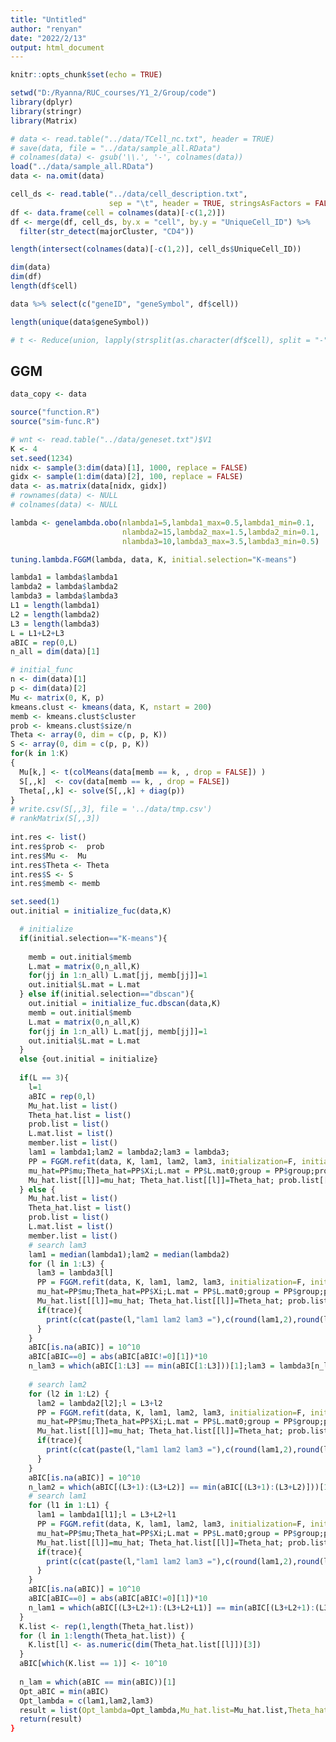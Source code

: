 ```yaml
---
title: "Untitled"
author: "renyan"
date: "2022/2/13"
output: html_document
---
```


```r
knitr::opts_chunk$set(echo = TRUE)
```


```r
setwd("D:/Ryanna/RUC_courses/Y1_2/Group/code")
library(dplyr)
library(stringr)
library(Matrix)
```

```r
# data <- read.table("../data/TCell_nc.txt", header = TRUE)
# save(data, file = "../data/sample_all.RData")
# colnames(data) <- gsub('\\.', '-', colnames(data))
load("../data/sample_all.RData")
data <- na.omit(data)
```

```r
cell_ds <- read.table("../data/cell_description.txt", 
                      sep = "\t", header = TRUE, stringsAsFactors = FALSE)
df <- data.frame(cell = colnames(data)[-c(1,2)])
df <- merge(df, cell_ds, by.x = "cell", by.y = "UniqueCell_ID") %>%
  filter(str_detect(majorCluster, "CD4"))
```
```r
length(intersect(colnames(data)[-c(1,2)], cell_ds$UniqueCell_ID))
```

```r
dim(data)
dim(df)
length(df$cell)
```


```r
data %>% select(c("geneID", "geneSymbol", df$cell))
```

```r
length(unique(data$geneSymbol))
```

```r
# t <- Reduce(union, lapply(strsplit(as.character(df$cell), split = "-"), function(x) x[1]))
```



## GGM

```r
data_copy <- data 
```


```r
source("function.R")
source("sim-func.R")
```


```r
# wnt <- read.table("../data/geneset.txt")$V1
K <- 4
set.seed(1234)
nidx <- sample(3:dim(data)[1], 1000, replace = FALSE)
gidx <- sample(1:dim(data)[2], 100, replace = FALSE)
data <- as.matrix(data[nidx, gidx])
# rownames(data) <- NULL
# colnames(data) <- NULL
```

```r
lambda <- genelambda.obo(nlambda1=5,lambda1_max=0.5,lambda1_min=0.1,
                         nlambda2=15,lambda2_max=1.5,lambda2_min=0.1,
                         nlambda3=10,lambda3_max=3.5,lambda3_min=0.5)
```


```r
tuning.lambda.FGGM(lambda, data, K, initial.selection="K-means")
```

```r
lambda1 = lambda$lambda1
lambda2 = lambda$lambda2
lambda3 = lambda$lambda3
L1 = length(lambda1)
L2 = length(lambda2)
L3 = length(lambda3)
L = L1+L2+L3
aBIC = rep(0,L)
n_all = dim(data)[1]
```

```r
# initial_func
n <- dim(data)[1]
p <- dim(data)[2]
Mu <- matrix(0, K, p)
kmeans.clust <- kmeans(data, K, nstart = 200)
memb <- kmeans.clust$cluster
prob <- kmeans.clust$size/n
Theta <- array(0, dim = c(p, p, K))
S <- array(0, dim = c(p, p, K))
for(k in 1:K)
{
  Mu[k,] <- t(colMeans(data[memb == k, , drop = FALSE]) )
  S[,,k]  <- cov(data[memb == k, , drop = FALSE])
  Theta[,,k] <- solve(S[,,k] + diag(p))
}
# write.csv(S[,,3], file = '../data/tmp.csv')
# rankMatrix(S[,,3])
  
int.res <- list()
int.res$prob <-  prob
int.res$Mu <-  Mu
int.res$Theta <- Theta
int.res$S <- S
int.res$memb <- memb
```


```r
set.seed(1)
out.initial = initialize_fuc(data,K)
```




```r
  # initialize
  if(initial.selection=="K-means"){
    
    memb = out.initial$memb
    L.mat = matrix(0,n_all,K)
    for(jj in 1:n_all) L.mat[jj, memb[jj]]=1
    out.initial$L.mat = L.mat
  } else if(initial.selection=="dbscan"){
    out.initial = initialize_fuc.dbscan(data,K)
    memb = out.initial$memb
    L.mat = matrix(0,n_all,K)
    for(jj in 1:n_all) L.mat[jj, memb[jj]]=1
    out.initial$L.mat = L.mat
  }
  else {out.initial = initialize}
  
  if(L == 3){
    l=1
    aBIC = rep(0,l)
    Mu_hat.list = list()
    Theta_hat.list = list()
    prob.list = list()
    L.mat.list = list()
    member.list = list()
    lam1 = lambda1;lam2 = lambda2;lam3 = lambda3;
    PP = FGGM.refit(data, K, lam1, lam2, lam3, initialization=F, initialize=out.initial, average=average, asymmetric=asymmetric, local_appro=local_appro)
    mu_hat=PP$mu;Theta_hat=PP$Xi;L.mat = PP$L.mat0;group = PP$group;prob = PP$prob0;aBIC[l] = PP$bic; member = PP$member
    Mu_hat.list[[l]]=mu_hat; Theta_hat.list[[l]]=Theta_hat; prob.list[[l]]=prob; L.mat.list[[l]] = L.mat; member.list[[l]]=member
  } else {
    Mu_hat.list = list()
    Theta_hat.list = list()
    prob.list = list()
    L.mat.list = list()
    member.list = list()
    # search lam3
    lam1 = median(lambda1);lam2 = median(lambda2)
    for (l in 1:L3) {
      lam3 = lambda3[l]
      PP = FGGM.refit(data, K, lam1, lam2, lam3, initialization=F, initialize=out.initial, average=average, asymmetric=asymmetric, local_appro=local_appro)
      mu_hat=PP$mu;Theta_hat=PP$Xi;L.mat = PP$L.mat0;group = PP$group;prob = PP$prob0;aBIC[l] = PP$bic; member = PP$member
      Mu_hat.list[[l]]=mu_hat; Theta_hat.list[[l]]=Theta_hat; prob.list[[l]]=prob; L.mat.list[[l]] = L.mat; member.list[[l]]=member
      if(trace){
        print(c(cat(paste(l,"lam1 lam2 lam3 ="),c(round(lam1,2),round(lam2,2),round(lam3,2)),":"),paste("K =",as.numeric(dim(Theta_hat)[3]))))
      }
    }
    aBIC[is.na(aBIC)] = 10^10
    aBIC[aBIC==0] = abs(aBIC[aBIC!=0][1])*10
    n_lam3 = which(aBIC[1:L3] == min(aBIC[1:L3]))[1];lam3 = lambda3[n_lam3]
    
    # search lam2
    for (l2 in 1:L2) {
      lam2 = lambda2[l2];l = L3+l2
      PP = FGGM.refit(data, K, lam1, lam2, lam3, initialization=F, initialize=out.initial, average=average, asymmetric=asymmetric, local_appro=local_appro)
      mu_hat=PP$mu;Theta_hat=PP$Xi;L.mat = PP$L.mat0;group = PP$group;prob = PP$prob0;aBIC[l] = PP$bic; member = PP$member
      Mu_hat.list[[l]]=mu_hat; Theta_hat.list[[l]]=Theta_hat; prob.list[[l]]=prob; L.mat.list[[l]] = L.mat; member.list[[l]]=member
      if(trace){
        print(c(cat(paste(l,"lam1 lam2 lam3 ="),c(round(lam1,2),round(lam2,2),round(lam3,2)),":"),paste("K =",as.numeric(dim(Theta_hat)[3]))))
      }
    }
    aBIC[is.na(aBIC)] = 10^10
    n_lam2 = which(aBIC[(L3+1):(L3+L2)] == min(aBIC[(L3+1):(L3+L2)]))[1];lam2 = lambda2[n_lam2]
    # search lam1
    for (l1 in 1:L1) {
      lam1 = lambda1[l1];l = L3+L2+l1
      PP = FGGM.refit(data, K, lam1, lam2, lam3, initialization=F, initialize=out.initial, average=average, asymmetric=asymmetric, local_appro=local_appro)
      mu_hat=PP$mu;Theta_hat=PP$Xi;L.mat = PP$L.mat0;group = PP$group;prob = PP$prob0;aBIC[l] = PP$bic; member = PP$member
      Mu_hat.list[[l]]=mu_hat; Theta_hat.list[[l]]=Theta_hat; prob.list[[l]]=prob; L.mat.list[[l]] = L.mat; member.list[[l]]=member
      if(trace){
        print(c(cat(paste(l,"lam1 lam2 lam3 ="),c(round(lam1,2),round(lam2,2),round(lam3,2)),":"),paste("K =",as.numeric(dim(Theta_hat)[3]))))
      }
    }
    aBIC[is.na(aBIC)] = 10^10
    aBIC[aBIC==0] = abs(aBIC[aBIC!=0][1])*10
    n_lam1 = which(aBIC[(L3+L2+1):(L3+L2+L1)] == min(aBIC[(L3+L2+1):(L3+L2+L1)]))[1];lam1 = lambda1[n_lam1]
  }
  K.list <- rep(1,length(Theta_hat.list))
  for (l in 1:length(Theta_hat.list)) {
    K.list[l] <- as.numeric(dim(Theta_hat.list[[l]])[3])
  }
  aBIC[which(K.list == 1)] <- 10^10
  
  n_lam = which(aBIC == min(aBIC))[1]
  Opt_aBIC = min(aBIC)
  Opt_lambda = c(lam1,lam2,lam3)
  result = list(Opt_lambda=Opt_lambda,Mu_hat.list=Mu_hat.list,Theta_hat.list=Theta_hat.list,prob.list=prob.list,member.list=member.list,L.mat.list=L.mat.list,Opt_aBIC=Opt_aBIC,BIC=aBIC,Opt_num=n_lam)
  return(result)
}
```










